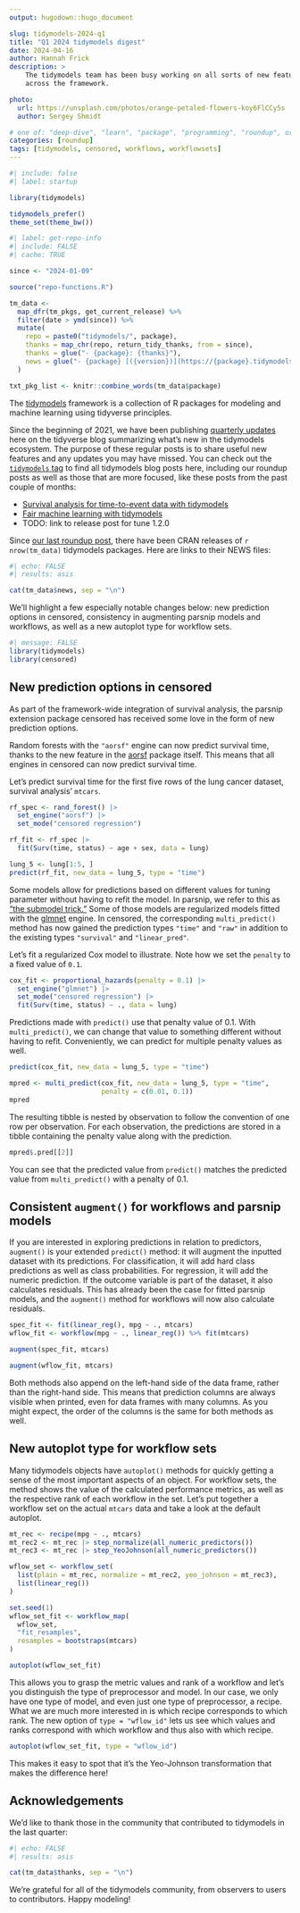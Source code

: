 ```yaml
---
output: hugodown::hugo_document

slug: tidymodels-2024-q1
title: "Q1 2024 tidymodels digest"
date: 2024-04-16
author: Hannah Frick
description: >
    The tidymodels team has been busy working on all sorts of new features 
    across the framework.

photo:
  url: https://unsplash.com/photos/orange-petaled-flowers-koy6FlCCy5s
  author: Sergey Shmidt

# one of: "deep-dive", "learn", "package", "programming", "roundup", or "other"
categories: [roundup] 
tags: [tidymodels, censored, workflows, workflowsets]
---
```


<!--
TODO:
* [x] Look over / edit the post's title in the yaml
* [x] Edit (or delete) the description; note this appears in the Twitter card
* [x] Pick category and tags (see existing with `hugodown::tidy_show_meta()`)
* [x] Find photo & update yaml metadata
* [x] Create `thumbnail-sq.jpg`; height and width should be equal
* [x] Create `thumbnail-wd.jpg`; width should be >5x height
* [x] `hugodown::use_tidy_thumbnails()`
* [x] Add intro sentence, e.g. the standard tagline for the package
* [x] `usethis::use_tidy_thanks()`
-->

```r
#| include: false
#| label: startup

library(tidymodels)

tidymodels_prefer()
theme_set(theme_bw())
```

```r
#| label: get-repo-info
#| include: FALSE
#| cache: TRUE

since <- "2024-01-09"

source("repo-functions.R")

tm_data <- 
  map_dfr(tm_pkgs, get_current_release) %>% 
  filter(date > ymd(since)) %>% 
  mutate(
    repo = paste0("tidymodels/", package),
    thanks = map_chr(repo, return_tidy_thanks, from = since),
    thanks = glue("- {package}: {thanks}"),
    news = glue("- {package} [({version})](https://{package}.tidymodels.org/news/index.html)")
  )

txt_pkg_list <- knitr::combine_words(tm_data$package)
```

The [tidymodels](https://www.tidymodels.org/) framework is a collection of R packages for modeling and machine learning using tidyverse principles.

Since the beginning of 2021, we have been publishing [quarterly updates](https://www.tidyverse.org/categories/roundup/) here on the tidyverse blog summarizing what's new in the tidymodels ecosystem. The purpose of these regular posts is to share useful new features and any updates you may have missed. You can check out the [`tidymodels` tag](https://www.tidyverse.org/tags/tidymodels/) to find all tidymodels blog posts here, including our roundup posts as well as those that are more focused, like these posts from the past couple of months:

-   [Survival analysis for time-to-event data with tidymodels](https://www.tidyverse.org/blog/2024/04/tidymodels-survival-analysis/)
-   [Fair machine learning with tidymodels](https://www.tidyverse.org/blog/2024/03/tidymodels-fairness/)
- TODO: link to release post for tune 1.2.0

Since [our last roundup post](https://www.tidyverse.org/blog/2024/01/tidymodels-2023-q4/), there have been CRAN releases of `r nrow(tm_data)` tidymodels packages. Here are links to their NEWS files:

```r
#| echo: FALSE
#| results: asis

cat(tm_data$news, sep = "\n")
```

We'll highlight a few especially notable changes below: new prediction options in censored, consistency in augmenting parsnip models and workflows, as well as a new autoplot type for workflow sets.

```r
#| message: FALSE
library(tidymodels)
library(censored)
```


## New prediction options in censored

As part of the framework-wide integration of survival analysis, the parsnip extension package censored has received some love in the form of new prediction options.

Random forests with the  `"aorsf"` engine can now predict survival time, thanks to the new feature in the [aorsf](https://docs.ropensci.org/aorsf/) package itself. This means that all engines in censored can now predict survival time.

Let's predict survival time for the first five rows of the lung cancer dataset, survival analysis' `mtcars`. 

```r
rf_spec <- rand_forest() |>
  set_engine("aorsf") |>
  set_mode("censored regression")

rf_fit <- rf_spec |>
  fit(Surv(time, status) ~ age + sex, data = lung)

lung_5 <- lung[1:5, ]
predict(rf_fit, new_data = lung_5, type = "time")
```

Some models allow for predictions based on different values for tuning parameter without having to refit the model. In parsnip, we refer to this as ["the submodel trick."](https://parsnip.tidymodels.org/articles/Submodels.html) Some of those models are regularized models fitted with the [glmnet](https://glmnet.stanford.edu/) engine. In censored, the corresponding `multi_predict()` method has now gained the prediction types `"time"` and `"raw"` in addition to the existing types `"survival"` and `"linear_pred"`. 

Let's fit a regularized Cox model to illustrate. Note how we set the `penalty` to a fixed value of `0.1`.

```r
cox_fit <- proportional_hazards(penalty = 0.1) |>
  set_engine("glmnet") |>
  set_mode("censored regression") |>
  fit(Surv(time, status) ~ ., data = lung)
```

Predictions made with `predict()` use that penalty value of 0.1. With `multi_predict()`, we can change that value to something different without having to refit. Conveniently, we can predict for multiple penalty values as well.

```r
predict(cox_fit, new_data = lung_5, type = "time")

mpred <- multi_predict(cox_fit, new_data = lung_5, type = "time", 
                       penalty = c(0.01, 0.1)) 
mpred
```

The resulting tibble is nested by observation to follow the convention of one row per observation. For each observation, the predictions are stored in a tibble containing the penalty value along with the prediction.

```r
mpred$.pred[[2]]
```

You can see that the predicted value from `predict()` matches the predicted value from `multi_predict()` with a penalty of 0.1.


## Consistent `augment()` for workflows and parsnip models

If you are interested in exploring predictions in relation to predictors, `augment()` is your extended `predict()` method: it will augment the inputted dataset with its predictions. For classification, it will add hard class predictions as well as class probabilities. For regression, it will add the numeric prediction. If the outcome variable is part of the dataset, it also calculates residuals. This has already been the case for fitted parsnip models, and the `augment()` method for workflows will now also calculate residuals. 

```r
spec_fit <- fit(linear_reg(), mpg ~ ., mtcars)
wflow_fit <- workflow(mpg ~ ., linear_reg()) %>% fit(mtcars)

augment(spec_fit, mtcars)

augment(wflow_fit, mtcars)
```

Both methods also append on the left-hand side of the data frame, rather than the right-hand side. This means that prediction columns are always visible when printed, even for data frames with many columns. As you might expect, the order of the columns is the same for both methods as well.


## New autoplot type for workflow sets

Many tidymodels objects have `autoplot()` methods for quickly getting a sense of the most important aspects of an object. For workflow sets, the method shows the value of the calculated performance metrics, as well as the respective rank of each workflow in the set. Let's put together a workflow set on the actual `mtcars` data and take a look at the default autoplot.

```r
mt_rec <- recipe(mpg ~ ., mtcars)
mt_rec2 <- mt_rec |> step_normalize(all_numeric_predictors())
mt_rec3 <- mt_rec |> step_YeoJohnson(all_numeric_predictors())

wflow_set <- workflow_set(
  list(plain = mt_rec, normalize = mt_rec2, yeo_johnson = mt_rec3), 
  list(linear_reg())
)

set.seed(1)
wflow_set_fit <- workflow_map(
  wflow_set, 
  "fit_resamples", 
  resamples = bootstraps(mtcars)
)

autoplot(wflow_set_fit)
```

This allows you to grasp the metric values and rank of a workflow and let's you distinguish the type of preprocessor and model. In our case, we only have one type of model, and even just one type of preprocessor, a recipe. What we are much more interested in is which recipe corresponds to which rank. The new option of `type = "wflow_id"` lets us see which values and ranks correspond with which workflow and thus also with which recipe.

```r
autoplot(wflow_set_fit, type = "wflow_id")
```

This makes it easy to spot that it's the Yeo-Johnson transformation that makes the difference here!


## Acknowledgements

We'd like to thank those in the community that contributed to tidymodels in the last quarter:

```r
#| echo: FALSE
#| results: asis

cat(tm_data$thanks, sep = "\n")
```

We're grateful for all of the tidymodels community, from observers to users to contributors. Happy modeling!
